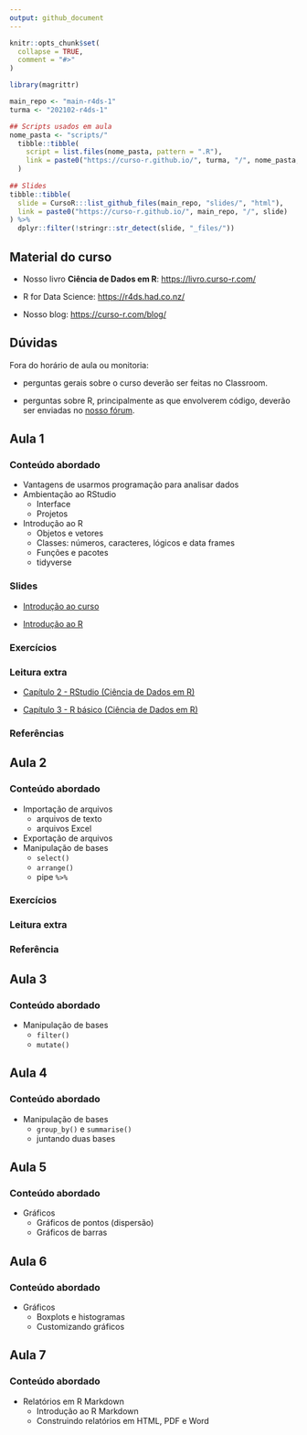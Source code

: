 ```yaml
---
output: github_document
---
```


<!-- README.md is generated from README.Rmd. Please edit that file -->

```r
knitr::opts_chunk$set(
  collapse = TRUE,
  comment = "#>"
)

library(magrittr)

main_repo <- "main-r4ds-1"
turma <- "202102-r4ds-1"
```


```r
## Scripts usados em aula
nome_pasta <- "scripts/"
  tibble::tibble(
    script = list.files(nome_pasta, pattern = ".R"),
    link = paste0("https://curso-r.github.io/", turma, "/", nome_pasta, script)
  )
  
## Slides
tibble::tibble(
  slide = CursoR:::list_github_files(main_repo, "slides/", "html"),
  link = paste0("https://curso-r.github.io/", main_repo, "/", slide)
) %>% 
  dplyr::filter(!stringr::str_detect(slide, "_files/"))
```

## Material do curso

- Nosso livro **Ciência de Dados em R**: [https://livro.curso-r.com/](https://livro.curso-r.com/)

- R for Data Science: [https://r4ds.had.co.nz/](https://r4ds.had.co.nz/)

- Nosso blog: [https://curso-r.com/blog/](https://curso-r.com/blog/)

## Dúvidas

Fora do horário de aula ou monitoria:

- perguntas gerais sobre o curso deverão ser feitas no Classroom.

- perguntas sobre R, principalmente as que envolverem código, deverão ser enviadas no [nosso fórum](https://discourse.curso-r.com/).


## Aula 1

### Conteúdo abordado

- Vantagens de usarmos programação para analisar dados
- Ambientação ao RStudio
  - Interface
  - Projetos
- Introdução ao R
  - Objetos e vetores
  - Classes: números, caracteres, lógicos e data frames
  - Funções e pacotes
  - tidyverse
  
### Slides

- [Introdução ao curso](https://curso-r.github.io/main-r4ds-1/slides/01-introducao-ao-curso.html)

- [Introdução ao R](https://curso-r.github.io/main-r4ds-1/slides/02-introducao-ao-r.html)
  
### Exercícios

### Leitura extra

- [Capítulo 2 - RStudio (Ciência de Dados em R)](https://livro.curso-r.com/2-rstudio.html)

- [Capítulo 3 - R básico (Ciência de Dados em R)](https://livro.curso-r.com/3-r-base.html)

### Referências

## Aula 2

### Conteúdo abordado

- Importação de arquivos
  - arquivos de texto
  - arquivos Excel
- Exportação de arquivos
- Manipulação de bases
  - `select()`
  - `arrange()`
  - pipe `%>%`
  
### Exercícios

### Leitura extra

### Referência
  
## Aula 3

### Conteúdo abordado

- Manipulação de bases
  - `filter()`
  - `mutate()`

## Aula 4

### Conteúdo abordado

- Manipulação de bases
  - `group_by()` e `summarise()`
  - juntando duas bases

## Aula 5

### Conteúdo abordado

- Gráficos
  - Gráficos de pontos (dispersão)
  - Gráficos de barras

## Aula 6

### Conteúdo abordado

- Gráficos
  - Boxplots e histogramas
  - Customizando gráficos

## Aula 7

### Conteúdo abordado

- Relatórios em R Markdown
  - Introdução ao R Markdown
  - Construindo relatórios em HTML, PDF e Word

